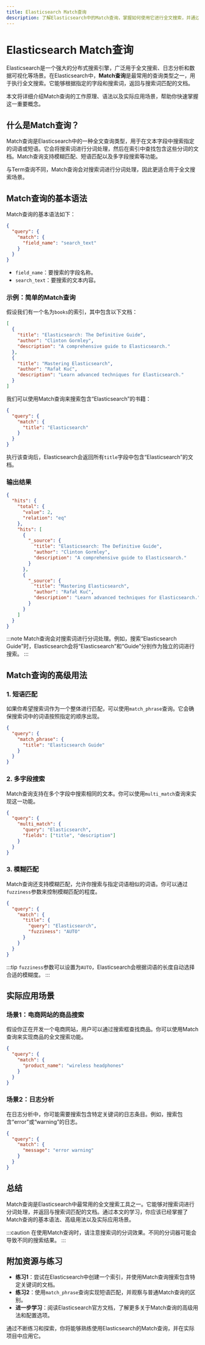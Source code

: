 ```yaml
---
title: Elasticsearch Match查询
description: 了解Elasticsearch中的Match查询，掌握如何使用它进行全文搜索，并通过实际案例加深理解。
---
```


# Elasticsearch Match查询

Elasticsearch是一个强大的分布式搜索引擎，广泛用于全文搜索、日志分析和数据可视化等场景。在Elasticsearch中，**Match查询**是最常用的查询类型之一，用于执行全文搜索。它能够根据指定的字段和搜索词，返回与搜索词匹配的文档。

本文将详细介绍Match查询的工作原理、语法以及实际应用场景，帮助你快速掌握这一重要概念。

## 什么是Match查询？

Match查询是Elasticsearch中的一种全文查询类型，用于在文本字段中搜索指定的词语或短语。它会将搜索词进行分词处理，然后在索引中查找包含这些分词的文档。Match查询支持模糊匹配、短语匹配以及多字段搜索等功能。

与Term查询不同，Match查询会对搜索词进行分词处理，因此更适合用于全文搜索场景。

## Match查询的基本语法

Match查询的基本语法如下：

```json
{
  "query": {
    "match": {
      "field_name": "search_text"
    }
  }
}
```

- `field_name`：要搜索的字段名称。
- `search_text`：要搜索的文本内容。

### 示例：简单的Match查询

假设我们有一个名为`books`的索引，其中包含以下文档：

```json
[
  {
    "title": "Elasticsearch: The Definitive Guide",
    "author": "Clinton Gormley",
    "description": "A comprehensive guide to Elasticsearch."
  },
  {
    "title": "Mastering Elasticsearch",
    "author": "Rafał Kuć",
    "description": "Learn advanced techniques for Elasticsearch."
  }
]
```

我们可以使用Match查询来搜索包含“Elasticsearch”的书籍：

```json
{
  "query": {
    "match": {
      "title": "Elasticsearch"
    }
  }
}
```

执行该查询后，Elasticsearch会返回所有`title`字段中包含“Elasticsearch”的文档。

### 输出结果

```json
{
  "hits": {
    "total": {
      "value": 2,
      "relation": "eq"
    },
    "hits": [
      {
        "_source": {
          "title": "Elasticsearch: The Definitive Guide",
          "author": "Clinton Gormley",
          "description": "A comprehensive guide to Elasticsearch."
        }
      },
      {
        "_source": {
          "title": "Mastering Elasticsearch",
          "author": "Rafał Kuć",
          "description": "Learn advanced techniques for Elasticsearch."
        }
      }
    ]
  }
}
```

:::note
Match查询会对搜索词进行分词处理。例如，搜索“Elasticsearch Guide”时，Elasticsearch会将“Elasticsearch”和“Guide”分别作为独立的词进行搜索。
:::

## Match查询的高级用法

### 1. 短语匹配

如果你希望搜索词作为一个整体进行匹配，可以使用`match_phrase`查询。它会确保搜索词中的词语按照指定的顺序出现。

```json
{
  "query": {
    "match_phrase": {
      "title": "Elasticsearch Guide"
    }
  }
}
```

### 2. 多字段搜索

Match查询支持在多个字段中搜索相同的文本。你可以使用`multi_match`查询来实现这一功能。

```json
{
  "query": {
    "multi_match": {
      "query": "Elasticsearch",
      "fields": ["title", "description"]
    }
  }
}
```

### 3. 模糊匹配

Match查询还支持模糊匹配，允许你搜索与指定词语相似的词语。你可以通过`fuzziness`参数来控制模糊匹配的程度。

```json
{
  "query": {
    "match": {
      "title": {
        "query": "Elasticsearch",
        "fuzziness": "AUTO"
      }
    }
  }
}
```

:::tip
`fuzziness`参数可以设置为`AUTO`，Elasticsearch会根据词语的长度自动选择合适的模糊度。
:::

## 实际应用场景

### 场景1：电商网站的商品搜索

假设你正在开发一个电商网站，用户可以通过搜索框查找商品。你可以使用Match查询来实现商品的全文搜索功能。

```json
{
  "query": {
    "match": {
      "product_name": "wireless headphones"
    }
  }
}
```

### 场景2：日志分析

在日志分析中，你可能需要搜索包含特定关键词的日志条目。例如，搜索包含“error”或“warning”的日志。

```json
{
  "query": {
    "match": {
      "message": "error warning"
    }
  }
}
```

## 总结

Match查询是Elasticsearch中最常用的全文搜索工具之一。它能够对搜索词进行分词处理，并返回与搜索词匹配的文档。通过本文的学习，你应该已经掌握了Match查询的基本语法、高级用法以及实际应用场景。

:::caution
在使用Match查询时，请注意搜索词的分词效果。不同的分词器可能会导致不同的搜索结果。
:::

## 附加资源与练习

- **练习1**：尝试在Elasticsearch中创建一个索引，并使用Match查询搜索包含特定关键词的文档。
- **练习2**：使用`match_phrase`查询实现短语匹配，并观察与普通Match查询的区别。
- **进一步学习**：阅读Elasticsearch官方文档，了解更多关于Match查询的高级用法和配置选项。

通过不断练习和探索，你将能够熟练使用Elasticsearch的Match查询，并在实际项目中应用它。